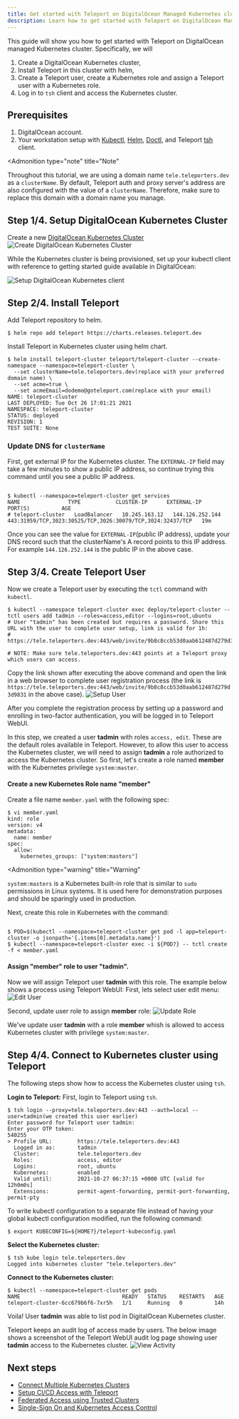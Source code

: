 ```yaml
---
title: Get started with Teleport on DigitalOcean Managed Kubernetes cluster.
description: Learn how to get started with Teleport on DigitalOcean Managed Kubernetes cluster
---
```


This guide will show you how to get started with Teleport on DigitalOcean managed Kubernetes cluster.  Specifically, we will 
1. Create a DigitalOcean Kubernetes cluster, 
2. Install Teleport in this cluster with helm, 
3. Create a Teleport user, create a Kubernetes role and assign a Teleport user with a Kubernetes role.
4. Log in to `tsh` client and access the Kubernetes cluster. 

## Prerequisites
1. DigitalOcean account.
2. Your workstation setup with [Kubectl](https://kubernetes.io/docs/tasks/tools/), [Helm](https://helm.sh/docs/intro/install/), [Doctl](https://docs.digitalocean.com/reference/doctl/how-to/install/), and Teleport [tsh](https://goteleport.com/docs/installation/) client.

<Admonition
  type="note"
  title="Note"
>
Throughout this tutorial, we are using a domain name `tele.teleporters.dev` as a `clusterName`. By default, Teleport auth and proxy server's address are also configured with the value of a `clusterName`. Therefore, make sure to replace this domain with a domain name you manage.  
</Admonition>

## Step 1/4. Setup DigitalOcean Kubernetes Cluster 
Create a new [DigitalOcean Kubernetes Cluster](https://cloud.digitalocean.com/kubernetes/clusters/)
![Create DigitalOcean Kubernetes Cluster](../../../../img/helm/digitalocean/create-k8s.png)


While the Kubernetes cluster is being provisioned, set up your kubectl client with reference to getting started guide available in DigitalOcean:

![Setup DigitalOcean Kubernetes client](../../../../img/helm/digitalocean/setup-k8s.png)


## Step 2/4. Install Teleport 

Add Teleport repository to helm.

```code
$ helm repo add teleport https://charts.releases.teleport.dev
```

Install Teleport in Kubernetes cluster using helm chart.
```code
$ helm install teleport-cluster teleport/teleport-cluster --create-namespace --namespace=teleport-cluster \
  --set clusterName=tele.teleporters.dev(replace with your preferred domain name) \
  --set acme=true \
  --set acmeEmail=dodemo@goteleport.com(replace with your email)
NAME: teleport-cluster
LAST DEPLOYED: Tue Oct 26 17:01:21 2021
NAMESPACE: teleport-cluster
STATUS: deployed
REVISION: 1
TEST SUITE: None
```

### Update DNS for `clusterName`
First, get external IP for the Kubernetes cluster. The `EXTERNAL-IP` field may take a few minutes to show a public IP address, so continue trying this command until you see a public IP address.

```code

$ kubectl --namespace=teleport-cluster get services
NAME               TYPE           CLUSTER-IP      EXTERNAL-IP       PORT(S)          AGE
# teleport-cluster   LoadBalancer   10.245.163.12   144.126.252.144   443:31959/TCP,3023:30525/TCP,3026:30079/TCP,3024:32437/TCP   19m

```

Once you can see the value for `EXTERNAL-IP`(public IP address), update your DNS record such that the clusterName's A record points to this IP address. For example `144.126.252.144` is the public IP in the above case.

## Step 3/4. Create Teleport User
Now we create a Teleport user by executing the `tctl` command with `kubectl`.

```code
$ kubectl --namespace teleport-cluster exec deploy/teleport-cluster -- tctl users add tadmin --roles=access,editor --logins=root,ubuntu
# User "tadmin" has been created but requires a password. Share this URL with the user to complete user setup, link is valid for 1h:
# https://tele.teleporters.dev:443/web/invite/9b8c8ccb53d0aab612487d279d3d9831

# NOTE: Make sure tele.teleporters.dev:443 points at a Teleport proxy which users can access.
```

Copy the link shown after executing the above command and open the link in a web browser to complete user registration process (the link is `https://tele.teleporters.dev:443/web/invite/9b8c8ccb53d0aab612487d279d3d9831` in the above case).
![Setup User](../../../../img/helm/digitalocean/setup-user.png)

After you complete the registration process by setting up a password and enrolling in two-factor authentication, you will be logged in to Teleport WebUI. 

In this step, we created a user **tadmin** with roles `access, edit`. These are the default roles available in Teleport. However, to allow this user to access the Kubernetes cluster, we will need to assign **tadmin** a role authorized to access the Kubernetes cluster. So first, let's create a role named **member** with the Kubernetes privilege `system:master`.

#### Create a new Kubernetes Role name "member"
Create a file name `member.yaml` with the following spec:
```code
$ vi member.yaml
kind: role
version: v4
metadata:
  name: member
spec:
  allow:
    kubernetes_groups: ["system:masters"]

```
<Admonition
  type="warning"
  title="Warning"
>
`system:masters` is a Kubernetes built-in role that is similar to `sudo` permissions in Linux systems. It is used here for demonstration purposes and should be sparingly used in production.
</Admonition>

Next, create this role in Kubernetes with the command:

```code

$ POD=$(kubectl --namespace=teleport-cluster get pod -l app=teleport-cluster -o jsonpath='{.items[0].metadata.name}')
$ kubectl --namespace=teleport-cluster exec -i ${POD?} -- tctl create -f < member.yaml
```

#### Assign "member" role to user "tadmin".
Now we will assign Teleport user **tadmin** with this role. The example below shows a process using Teleport WebUI:
First, lets select user edit menu:
![Edit User](../../../../img/helm/digitalocean/edit-user.png)

Second, update user role to assign **member** role:
![Update Role](../../../../img/helm/digitalocean/update-role.png)

We've update user **tadmin** with a role **member** whish is allowed to access Kubernetes cluster with privilege `system:master`.

## Step 4/4. Connect to Kubernetes cluster using Teleport

The following steps show how to access the Kubernetes cluster using `tsh`.

**Login to Teleport:**
First, login to Teleport using `tsh`.
```code 
$ tsh login --proxy=tele.teleporters.dev:443 --auth=local --user=tadmin(we created this user earlier)
Enter password for Teleport user tadmin:
Enter your OTP token:
540255
> Profile URL:        https://tele.teleporters.dev:443
  Logged in as:       tadmin
  Cluster:            tele.teleporters.dev
  Roles:              access, editor
  Logins:             root, ubuntu
  Kubernetes:         enabled
  Valid until:        2021-10-27 06:37:15 +0000 UTC [valid for 12h0m0s]
  Extensions:         permit-agent-forwarding, permit-port-forwarding, permit-pty
```
To write kubectl configuration to a separate file instead of having your global kubectl configuration modified, run the following command:
```code
$ export KUBECONFIG=${HOME?}/teleport-kubeconfig.yaml
```

**Select the Kubernetes cluster:**
```code
$ tsh kube login tele.teleporters.dev
Logged into kubernetes cluster "tele.teleporters.dev"
```



**Connect to the Kubernetes cluster:**
```code
$ kubectl --namespace=teleport-cluster get pods
NAME                                READY   STATUS    RESTARTS   AGE
teleport-cluster-6cc679b6f6-7xr5h   1/1     Running   0          14h
```
Voila! User **tadmin** was able to list pod in DigitalOcean Kubernetes cluster. 

Teleport keeps an audit log of access made by users. The below image shows a screenshot of the Teleport WebUI audit log page showing user **tadmin** access to the Kubernetes cluster.
![View Activity](../../../../img/helm/digitalocean/view-activity.png)

## Next steps
- [Connect Multiple Kubernetes Clusters](../../guides/multiple-clusters.mdx)
- [Setup CI/CD Access with Teleport](../../guides/cicd.mdx)
- [Federated Access using Trusted Clusters](../../guides/federation.mdx)
- [Single-Sign On and Kubernetes Access Control](../../controls.mdx)